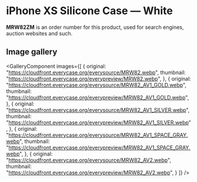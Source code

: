 
# iPhone XS Silicone Case — White

<Callout type='info' emoji='👉🏻'>**MRW82ZM** is an order number for this product, used for search engines, auction websites and such.</Callout>

## Image gallery

<GalleryComponent
    images={[
      {
        original: "https://cloudfront.everycase.org/everysource/MRW82.webp",
        thumbnail: "https://cloudfront.everycase.org/everypreview/MRW82.webp",
      },
      {
        original: "https://cloudfront.everycase.org/everysource/MRW82_AV1_GOLD.webp",
        thumbnail: "https://cloudfront.everycase.org/everypreview/MRW82_AV1_GOLD.webp",
      },
      {
        original: "https://cloudfront.everycase.org/everysource/MRW82_AV1_SILVER.webp",
        thumbnail: "https://cloudfront.everycase.org/everypreview/MRW82_AV1_SILVER.webp",
      },
      {
        original: "https://cloudfront.everycase.org/everysource/MRW82_AV1_SPACE_GRAY.webp",
        thumbnail: "https://cloudfront.everycase.org/everypreview/MRW82_AV1_SPACE_GRAY.webp",
      },
      {
        original: "https://cloudfront.everycase.org/everysource/MRW82_AV2.webp",
        thumbnail: "https://cloudfront.everycase.org/everypreview/MRW82_AV2.webp",
      }
    ]}
  />
